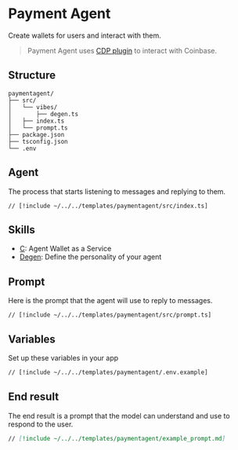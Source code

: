 # Payment Agent

Create wallets for users and interact with them.

> Payment Agent uses [CDP plugin](/plugins/cdp) to interact with Coinbase.

## Structure

```
paymentagent/
├── src/
│   └── vibes/
│       ├── degen.ts
│   ├── index.ts
│   └── prompt.ts
├── package.json
├── tsconfig.json
└── .env
```

## Agent

The process that starts listening to messages and replying to them.

```tsx [src/index.ts]
// [!include ~/../../templates/paymentagent/src/index.ts]
```

## Skills

- [C](/skills/concierge): Agent Wallet as a Service
- [Degen](/vibes/degen): Define the personality of your agent

## Prompt

Here is the prompt that the agent will use to reply to messages.

```tsx [src/prompt.ts]
// [!include ~/../../templates/paymentagent/src/prompt.ts]
```

## Variables

Set up these variables in your app

```bash [cmd]
// [!include ~/../../templates/paymentagent/.env.example]
```

## End result

The end result is a prompt that the model can understand and use to respond to the user.

```md [example_prompt.md]
// [!include ~/../../templates/paymentagent/example_prompt.md]
```
